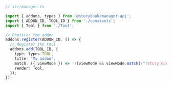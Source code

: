 ```ts
// src/manager.ts

import { addons, types } from '@storybook/manager-api';
import { ADDON_ID, TOOL_ID } from './constants';
import { Tool } from './Tool';

// Register the addon
addons.register(ADDON_ID, () => {
  // Register the tool
  addons.add(TOOL_ID, {
    type: types.TOOL,
    title: 'My addon',
    match: ({ viewMode }) => !!(viewMode && viewMode.match(/^(story|docs)$/)),
    render: Tool,
  });
});
```
